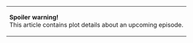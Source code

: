 {| style="text-align:center; background:#D3E1F2; color:#000; border:1px solid #AAA; margin-bottom:10px;" cellpadding=8
|-
| '''Spoiler warning!'''<br/>This article contains plot details about an upcoming episode.
|}<noinclude>
{{documentation}}</noinclude>